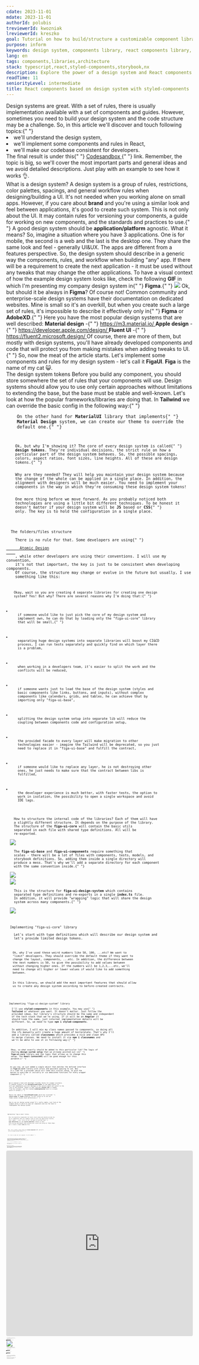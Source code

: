 ```yaml
---
cdate: 2023-11-01
mdate: 2023-11-01
authorId: polubis
treviewerId: kwozniak
lreviewerId: kreszko
goal: Tutorial on how to build/structure a customizable component library based on a design system with React, styled-components and storybook.
purpose: inform
keywords: design system, components library, react components library, storybook, react components
lang: en
tags: components,libraries,architecture
stack: typescript,react,styled-components,storybook,nx
description: Explore the power of a design system and React components library with styled-components. Learn how to create cohesive, efficient UIs with Storybook, and enhance your React components for a seamless web development experience.
readTime: 11
seniorityLevel: intermediate
title: React components based on design system with styled-components
---
```


<Prelude label="What you'll learn?">
  <M>
    Design systems are great. With a set of rules, there is usually
    implementation available with a set of components and guides. However,
    sometimes you need to build your design system and the code structure may be
    a challenge. So, in this article we'll discover and touch following topics:{" "}
  </M>
  <L>
    <Li>we'll understand the design system,</Li>
    <Li>we'll implement some components and rules in React,</Li>
    <Li>we'll make our codebase consistent for developers.</Li>
  </L>
  <Hint hasBg>
    The final result is under this{" "}
    <A
      href="https://codesandbox.io/s/structuring-design-system-code-in-react-rsjztx?file=/src/App.tsx"
      outside
    >
      Codesandbox
    </A>{" "}
    link. Remember, the topic is big, so we'll cover the most important parts
    and general ideas and we avoid detailed descriptions. Just play with an
    example to see how it works 👌.
  </Hint>
</Prelude>

<Section>
  <XL>What is a design system?</XL>
  <M>
    A design system is a group of rules, restrictions, color palettes, spacings,
    and general workflow rules when designing/building a UI. It's not needed
    when you working alone on small apps.
  </M>
  <M>
    However, if you care about <B>brand</B> and you're using a similar look and
    feel between applications, it's good to create such system. This is not only
    about the UI. It may contain rules for versioning your components, a guide
    for working on new components, and the standards and practices to use.{" "}
  </M>
  <M>
    A good design system should be <B>application/platform</B> agnostic. What it
    means? So, imagine a situation where you have 3 applications. One is for
    mobile, the second is a web and the last is the desktop one. They share the
    same look and feel - generally UI&UX. The apps are different from a features
    perspective. So, the design system should describe in a generic way the
    components, rules, and workflow when building "any" app. If there will be a
    requirement to create the next application - it must be used without any
    tweaks that may change the other applications.
  </M>
  <M>
    To have a visual context of how the example design system looks like, check
    the following <B>GIF</B> in which I'm presenting my company design system in{" "}
    <B>Figma</B>.{" "}
  </M>
  <Image
    src="https://raw.githubusercontent.com/polubis/Snippets-for-articles-and-lessons/main/Structuring%20design%20system%20code%20in%20React/ds.gif"
    rolled
    description="The FigaUI design system"
  />
  <M>
    Ok, but should it be always in <B>Figma</B>? Of course not! Common community
    and enterprise-scale design systems have their documentation on dedicated
    websites. Mine is small so it's an overkill, but when you create such a
    large set of rules, it's impossible to describe it effectively only in{" "}
    <B>Figma</B> or <B>AdobeXD</B>.{" "}
  </M>
  <M>Here you have the most popular design systems that are well described: </M>
  <M>
    <B>Material design</B> -{" "}
    <A outside href="https://m3.material.io/">
      https://m3.material.io/
    </A>
  </M>
  <M>
    <B>Apple design</B> -{" "}
    <A outside href="https://developer.apple.com/design/">
      https://developer.apple.com/design/
    </A>
  </M>
  <M>
    <B>Fluent UI</B> -{" "}
    <A outside href="https://fluent2.microsoft.design/">
      https://fluent2.microsoft.design/
    </A>
  </M>
  <M>
    Of course, there are more of them, but mostly with design systems, you'll
    have already developed components and code that will protect you from making
    mistakes when adding tweaks to UI.{" "}
  </M>
  <M>
    So, now the meat of the article starts. Let's implement some components and
    rules for my design system - let's call it <B>FigaUI</B>.
  </M>
  <Hint hasBg>
    <B>Figa</B> is the name of my cat 😺.
  </Hint>
</Section>

<Section>
  <XL>The design system tokens</XL>
  <M>
    Before you build any component, you should store somewhere the set of rules
    that your components will use. Design systems should allow you to use only
    certain approaches without limitations to extending the base, but the base
    must be stable and well-known. Let's look at how the popular
    frameworks/libraries are doing that.
  </M>
  <M>
    In <B>Tailwind</B> we can override the basic config in the following
    way:{" "}
  </M>
  <Code
    mode="dynamic"
    lang="tsx"
    description="The tailwind.config.js file"
    src="https://raw.githubusercontent.com/polubis/Snippets-for-articles-and-lessons/main/Structuring%20design%20system%20code%20in%20React/1.js"
    linesCount={17}
  />
  <M>
    On the other hand for <B>MaterialUI</B> library that implements{" "}
    <B>Material Design</B> system, we can create our theme to override the
    default one.{" "}
  </M>
  <Code
    mode="dynamic"
    lang="tsx"
    description="The app.tsx file and theme override"
    src="https://raw.githubusercontent.com/polubis/Snippets-for-articles-and-lessons/main/Structuring%20design%20system%20code%20in%20React/2.tsx"
    linesCount={13}
  />
  <M>
    Ok, but why I'm showing it? The core of every design system is called{" "}
    <B>design tokens</B>. They're individual decisions, the strict rule on how a
    particular part of the design system behaves. So, the possible spacings,
    colors, aspect ratios, font sizes, line heights. All of these are design
    tokens.{" "}
  </M>
  <M>
    Why are they needed? They will help you maintain your design system because
    the change of the whole can be applied in a single place. In addition, the
    alignment with designers will be much easier. You need to implement your
    components in the way in which they're consuming these design system tokens!
  </M>
  <M>
    One more thing before we move forward. As you probably noticed both
    technologies are using a little bit different techniques. To be honest it
    doesn't matter if your design system will be <B>JS</B> based or <B>CSS</B>{" "}
    only. The key is to hold the configuration in a single place.
  </M>
</Section>

<Section>
  <XL>The folders/files structure</XL>
  <M>
    There is no rule for that. Some developers are using{" "}
    <A outside href="https://bradfrost.com/blog/post/atomic-web-design/">
      Atomic Design
    </A>
    , while other developers are using their conventions. I will use my convention,
    it's not that important, the key is just to be consistent when developing components.
    Of course, the structure may change or evolve in the future but usually, I use
    something like this:
  </M>
  <Code
    mode="dynamic"
    lang="css"
    description="The libraries structure"
    src="https://raw.githubusercontent.com/polubis/Snippets-for-articles-and-lessons/main/Structuring%20design%20system%20code%20in%20React/3.yaml"
    linesCount={15}
  />
  <M>
    Okay, wait so you are creating 4 separate libraries for creating one design
    system? Yes! But why? There are several reasons why I'm doing that:{" "}
  </M>
  <L>
    <Li>
      if someone would like to just pick the core of my design system and
      implement own, he can do that by loading only the "figa-ui-core" library
      that will be small,{" "}
    </Li>
    <Li>
      separating huge design systems into separate libraries will boost my CI&CD
      process, I can run tests separately and quickly find on which layer there
      is a problem,
    </Li>
    <Li>
      when working in a developers team, it's easier to split the work and the
      conflicts will be reduced,
    </Li>
    <Li>
      if someone wants just to load the base of the design system (styles and
      basic components like links, buttons, and inputs), without complex
      components like calendars, grids, and tables, he can achieve that by
      importing only "figa-ui-base",
    </Li>
    <Li>
      splitting the design system setup into separate lib will reduce the
      coupling between components code and configuration setup,
    </Li>
    <Li>
      the provided facade to every layer will make migration to other
      technologies easier - imagine the Tailwind will be deprecated, so you just
      need to replace it in "figa-ui-base" and fulfill the contract,
    </Li>
    <Li>
      if someone would like to replace any layer, he is not destroying other
      ones, he just needs to make sure that the contract between libs is
      fulfilled,
    </Li>
    <Li>
      the developer experience is much better, with faster tests, the option to
      work in isolation, the possibility to open a single workspace and avoid
      IDE lags.
    </Li>
  </L>
  <M>
    How to structure the internal code of the libraries? Each of them will have
    a slightly different structure. It depends on the purpose of the library.
    The structure of the <B>figa-ui-core</B> will contain the basic utils
    separated in each file with shared type definitions. All will be
    re-exported.
  </M>
  <Image
    src="https://raw.githubusercontent.com/polubis/Snippets-for-articles-and-lessons/main/Structuring%20design%20system%20code%20in%20React/figa-ui-core.png"
    description="The figa-ui-core library structure"
  />
  <M>
    The <B>figa-ui-base</B> and <B>figa-ui-components</B> require something that
    scales - there will be a lot of files with components, tests, models, and
    storybook definitions. So, adding them inside a single directory will
    produce a mess. That's why we'll add a separate directory for each component
    with the same convention inside.{" "}
  </M>
  <Image
    src="https://raw.githubusercontent.com/polubis/Snippets-for-articles-and-lessons/main/Structuring%20design%20system%20code%20in%20React/figa-ui-base.png"
    description="The figa-ui-base library structure"
  />
  <Image
    src="https://raw.githubusercontent.com/polubis/Snippets-for-articles-and-lessons/main/Structuring%20design%20system%20code%20in%20React/figa-ui-components.png"
    description="The figa-ui-components library structure"
  />
  <M>
    This is the structure for <B>figa-ui-design-system</B> which contains
    separated type definitions and re-exports in a single <B>index.ts</B> file.
    In addition, it will provide "wrapping" logic that will share the design
    system across many components.{" "}
  </M>
  <Image
    src="https://raw.githubusercontent.com/polubis/Snippets-for-articles-and-lessons/main/Structuring%20design%20system%20code%20in%20React/figa-ui-design-system.png"
    description="The figa-ui-design-system library structure"
  />
</Section>

<Section>
  <XL>Implementing "figa-ui-core" library</XL>
  <M>
    Let's start with type definitions which will describe our design system and
    let's provide limited design tokens.
  </M>
  <Code
    mode="dynamic"
    lang="typescript"
    description="Type definitions for core library"
    src="https://raw.githubusercontent.com/polubis/Snippets-for-articles-and-lessons/main/Structuring%20design%20system%20code%20in%20React/4.ts"
    rolled
    linesCount={32}
  />
  <M>
    Ok, why I've used these weird numbers like 50, 100, ...etc? We want to
    "limit" developers. They should override the default theme if they want to
    change the layout, components, ...etc. In addition, the difference between
    the next numbers is 50, to give the possibility to add values between
    without changing higher ones. If the numbers will be 1,2,3,...etc, we'll
    need to change all higher or lower values if would like to add something
    between.
  </M>
  <M>
    In this library, we should add the most important features that should allow
    us to create any design system according to before-created contracts.
  </M>
  <Code
    mode="dynamic"
    lang="tsx"
    description="The px.ts file"
    src="https://raw.githubusercontent.com/polubis/Snippets-for-articles-and-lessons/main/Structuring%20design%20system%20code%20in%20React/5.ts"
    linesCount={17}
  />
</Section>

<Section>
  <XL>Implementing "figa-ui-design-system" library</XL>
  <M>
    I'll use <B>styled-components</B> in this example. You may use{" "}
    <B>Tailwind</B> or whatever you want. It doesn't matter. Just follow the
    provided ideas. Our library's structure should be the same and independent
    of the tech stack that we're using. If it will be an <B>Angular</B> it
    should look the same, just internal implementation details will be
    different. So, we need to type <B>npm i styled-components</B>.
  </M>
  <M>
    In addition, I will mix my class names passed to components, so doing all
    the ifs manually will create a huge amount of boilerplate. That's why I'll
    add a library called <B>classnames</B> which provides a nice and clean API
    to merge classes. We need to install it via <B>npm i classnames</B> and
    we'll be able to use it in following way:{" "}
  </M>
  <Code
    mode="dynamic"
    lang="tsx"
    description="The classnames library usage example"
    src="https://raw.githubusercontent.com/polubis/Snippets-for-articles-and-lessons/main/Structuring%20design%20system%20code%20in%20React/6.tsx"
    linesCount={8}
  />
  <M>
    Okay, so what exactly should be added to this particular lib? The logic of
    sharing <B>design system setup</B> that we already pointed out in{" "}
    <B>figa-ui-core</B> library and the logic that allows us to change this
    setup. The <B>React ContextAPI</B> will be good enough for this
    purpose.{" "}
  </M>
  <Code
    mode="dynamic"
    lang="tsx"
    description="The setup.ts file"
    src="https://raw.githubusercontent.com/polubis/Snippets-for-articles-and-lessons/main/Structuring%20design%20system%20code%20in%20React/7.ts"
    linesCount={50}
    rolled
  />
  <M>
    As you saw, we just added a simple object that matches the defined interface
    in <B>figa-ui-core</B> library with colors and possible spacing to use. Now
    it's time for a provider which will take this initial setup, to give the
    option to override it initially or via dedicated functions for every wrapper
    component.{" "}
  </M>
  <Code
    mode="dynamic"
    lang="tsx"
    description="The figa-ui-design-system type definitions"
    src="https://raw.githubusercontent.com/polubis/Snippets-for-articles-and-lessons/main/Structuring%20design%20system%20code%20in%20React/9.ts"
    linesCount={15}
  />
  <Code
    mode="dynamic"
    lang="tsx"
    description="The design system setup provider"
    src="https://raw.githubusercontent.com/polubis/Snippets-for-articles-and-lessons/main/Structuring%20design%20system%20code%20in%20React/8.tsx"
    linesCount={41}
    rolled
  />
  <M>
    We've exposed a hook with developer-friendly checks for wrapper existence.
    If someone forgets to use <B>DesignSystemProvider</B> in the application, he
    will get immediately an error message in the console which will point to the
    root of the problem. Thanks to that internal <B>Context API</B> is hidden
    from the consumer, and the created <B>useDesignSystem</B> hook is a single
    point of contact.{" "}
  </M>
  <M>
    Notice the import of <B>StyledThemeProvider</B> which has injected{" "}
    <B>value.setup</B> to <B>theme</B> property. It will allow us to use our
    theme values inside style definitions.{" "}
  </M>
  <M>
    How to use our design system setup? It's really simple, just look at the
    example below in which we wrap out components and use the hook to
    read/update the design system.
  </M>
  <Code
    mode="dynamic"
    lang="tsx"
    description="The usage in application root component"
    src="https://raw.githubusercontent.com/polubis/Snippets-for-articles-and-lessons/main/Structuring%20design%20system%20code%20in%20React/10.tsx"
    linesCount={34}
    rolled
  />
</Section>

<Section>
  <XL>Implementing "figa-ui-base" library</XL>
  <M>
    This lib should be responsible for basic style setup and should provide the
    set of components that are commonly used to start any application (button,
    font, input, ...etc). First of all, we need to override the{" "}
    <B>type definitions</B> for the <B>styled-components</B> library to have
    hints during development when working with styles and using our theme shape.
    Let's create a simple <B>defs.ts</B> file.
  </M>
  <Code
    mode="dynamic"
    lang="tsx"
    description="The defs.ts file"
    src="https://raw.githubusercontent.com/polubis/Snippets-for-articles-and-lessons/main/Structuring%20design%20system%20code%20in%20React/11.ts"
    linesCount={5}
  />
  <M>
    Now, let's create a style setup via <B>styled-components</B> API, and let's
    use our design system setup.{" "}
  </M>
  <Code
    mode="dynamic"
    lang="tsx"
    description="The global-setup.ts file"
    src="https://raw.githubusercontent.com/polubis/Snippets-for-articles-and-lessons/main/Structuring%20design%20system%20code%20in%20React/12.ts"
    linesCount={38}
    rolled
  />
  <M>
    It's time to create the first component. It will be <B>Font</B>.{" "}
  </M>
  <Code
    mode="dynamic"
    lang="tsx"
    description="The font.models.ts file"
    src="https://raw.githubusercontent.com/polubis/Snippets-for-articles-and-lessons/main/Structuring%20design%20system%20code%20in%20React/13.ts"
    linesCount={20}
  />
  <Code
    mode="dynamic"
    lang="tsx"
    description="The font.component.tsx file"
    src="https://raw.githubusercontent.com/polubis/Snippets-for-articles-and-lessons/main/Structuring%20design%20system%20code%20in%20React/14.tsx"
    linesCount={12}
  />
  <Code
    mode="dynamic"
    lang="tsx"
    rolled
    description="The font.style.ts file"
    src="https://raw.githubusercontent.com/polubis/Snippets-for-articles-and-lessons/main/Structuring%20design%20system%20code%20in%20React/15.ts"
    linesCount={33}
  />
  <M>
    The last important thing is before we start using our components in the
    application. We need to use these styles in <B>global</B> setup. Okay, but
    why not create separate <B>styled.something</B> wrapper? This is the base
    library! We want to provide an option to use our design system via
    components or just classes and it must work. So, we need to import and add{" "}
    <B>font</B> component styles.{" "}
  </M>
  <Code
    mode="dynamic"
    lang="tsx"
    added={[
      [1, 1],
      [5, 5],
    ]}
    description="The update in global-style.ts file"
    src="https://raw.githubusercontent.com/polubis/Snippets-for-articles-and-lessons/main/Structuring%20design%20system%20code%20in%20React/16.tsx"
    linesCount={6}
  />
  <M>
    Last part, just import and use <B>GlobalStyle</B> in your application.
  </M>
  <Code
    mode="dynamic"
    lang="tsx"
    added={[
      [10, 10],
      [3, 3],
      [12, 15],
    ]}
    rolled
    description="The usage in application"
    src="https://raw.githubusercontent.com/polubis/Snippets-for-articles-and-lessons/main/Structuring%20design%20system%20code%20in%20React/17.tsx"
    linesCount={19}
  />
  <M>
    Notice that we're able to use only the CSS approach or via component. That's
    a really powerful split!
  </M>
</Section>

<Section>
  <XL>Implementing the "figa-ui-components"</XL>
  <M>
    This is the easiest place to work with! We'll put here standalone components
    that will be not included in the initial bundle (like additional ones) with
    separate style wrappers per component, not global ones. Let's add an ugly
    imitation of <B>calendar</B> widget.
  </M>
  <Code
    mode="dynamic"
    lang="tsx"
    description="The calendar.models.ts file"
    src="https://raw.githubusercontent.com/polubis/Snippets-for-articles-and-lessons/main/Structuring%20design%20system%20code%20in%20React/18.ts"
    linesCount={13}
  />
  <Code
    mode="dynamic"
    lang="tsx"
    rolled
    description="The calendar.component.ts code"
    src="https://raw.githubusercontent.com/polubis/Snippets-for-articles-and-lessons/main/Structuring%20design%20system%20code%20in%20React/19.tsx"
    linesCount={37}
  />
  <Code
    mode="dynamic"
    lang="tsx"
    rolled
    description="The usage in application"
    src="https://raw.githubusercontent.com/polubis/Snippets-for-articles-and-lessons/main/Structuring%20design%20system%20code%20in%20React/20.tsx"
    linesCount={25}
  />
</Section>

<Demo label="Full example on Codesandbox platform" height="500px">
  <iframe
    src="https://codesandbox.io/embed/structuring-design-system-code-in-react-rsjztx?fontsize=14&hidenavigation=1&theme=dark"
    style="width:100%; height:500px; border:0; border-radius: 4px; overflow:hidden;"
    title="Structuring design system code in React"
    allow="accelerometer; ambient-light-sensor; camera; encrypted-media; geolocation; gyroscope; hid; microphone; midi; payment; usb; vr; xr-spatial-tracking"
    sandbox="allow-forms allow-modals allow-popups allow-presentation allow-same-origin allow-scripts"
  ></iframe>
</Demo>

<Example label="The result and bonus">
  <M>
    In the 👆 above <B>Codesandbox</B> you have a full example. However, you may
    see these rules in action. In the real design system that I'm working on.
    The design system is located under this{" "}
    <A
      href="https://github.com/polubis/Dream-stack-for-React-dev/tree/develop/system/libs/figa-ui"
      outside
    >
      Dream stack for React developer
    </A>{" "}
    repository which is <B>monorepo</B> and looks like in <B>GIF</B> below:
  </M>
  <Image
    src="https://raw.githubusercontent.com/polubis/Snippets-for-articles-and-lessons/main/Structuring%20design%20system%20code%20in%20React/demo.gif"
    description="The demo of full design system implementation"
  />
  <M>
    In this article, we just covered the "structural" and "architectural"
    aspects, but creating <B>robust design system</B> is much more. If you're
    interested in this topic I recommend you read the following articles:{" "}
  </M>
  <Hint hasBg>
    Explore <B>Storybook</B> and <B>Chromatic</B> in{" "}
    <A href="/articles/testing/chromatic-and-storybook/" outside>
      ⭐ Chromatic and storybook
    </A>{" "}
    article.{" "}
  </Hint>
  <Hint hasBg>
    Explore scalable repository setup in{" "}
    <A href="/articles/thoughts/dream-stack-for-react-dev/" outside>
      🌟 Dream stack for React dev
    </A>{" "}
    article.
  </Hint>
</Example>

<Summary label="Conclusions and thoughts">
  <M>
    Now you know how to reflect in your codebase the <B>design system tokens</B>{" "}
    and how to share them across components. You know how to structure the
    bigger design system to avoid scalability issues and be able to extend your
    codebase without bigger problems.{" "}
  </M>
  <M>
    Keep in mind that this is just a proposal, the same stuff may be implemented
    in <B>Tailwind</B>, with a different structure, without <B>TypeScript</B>
    ...etc. The most important part is just you need to be consistent and
    consume your design tokens inside created components.{" "}
  </M>
</Summary>
